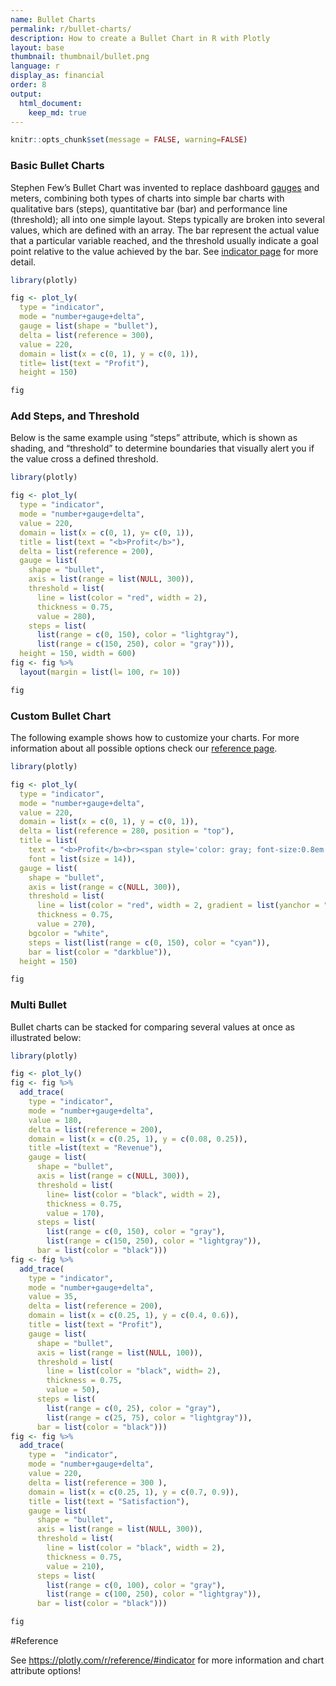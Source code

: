 ```yaml
---
name: Bullet Charts
permalink: r/bullet-charts/
description: How to create a Bullet Chart in R with Plotly
layout: base
thumbnail: thumbnail/bullet.png
language: r
display_as: financial
order: 8
output:
  html_document:
    keep_md: true
---
```


```r
knitr::opts_chunk$set(message = FALSE, warning=FALSE)
```
### Basic Bullet Charts

  Stephen Few's Bullet Chart was invented to replace dashboard [gauges](https://plotly.com/r/gauge-charts/) and meters, combining both types of charts into simple bar charts with qualitative bars (steps), quantitative bar (bar) and performance line (threshold); all into one simple layout.
  Steps typically are broken into several values, which are defined with an array. The bar represent the actual value that a particular variable reached, and the threshold usually indicate a goal point relative to the value achieved by the bar. See [indicator page](https://plotly.com/r/gauge-charts/) for more detail.

```r
library(plotly)

fig <- plot_ly(
  type = "indicator",
  mode = "number+gauge+delta",
  gauge = list(shape = "bullet"),
  delta = list(reference = 300),
  value = 220,
  domain = list(x = c(0, 1), y = c(0, 1)),
  title= list(text = "Profit"),
  height = 150)

fig
```

### Add Steps, and Threshold

Below is the same example using "steps" attribute, which is shown as shading, and "threshold" to determine boundaries that visually alert you if the value cross a defined threshold.

```r
library(plotly)

fig <- plot_ly(
  type = "indicator",
  mode = "number+gauge+delta",
  value = 220,
  domain = list(x = c(0, 1), y= c(0, 1)),
  title = list(text = "<b>Profit</b>"),
  delta = list(reference = 200),
  gauge = list(
    shape = "bullet",
    axis = list(range = list(NULL, 300)),
    threshold = list(
      line = list(color = "red", width = 2),
      thickness = 0.75,
      value = 280),
    steps = list(
      list(range = c(0, 150), color = "lightgray"),
      list(range = c(150, 250), color = "gray"))),
  height = 150, width = 600) 
fig <- fig %>%
  layout(margin = list(l= 100, r= 10))

fig
```

### Custom Bullet Chart

The following example shows how to customize your charts. For more information about all possible options check our [reference page](https://plotly.com/r/reference/#indicator).

```r
library(plotly)

fig <- plot_ly(
  type = "indicator",
  mode = "number+gauge+delta",
  value = 220,
  domain = list(x = c(0, 1), y = c(0, 1)),
  delta = list(reference = 280, position = "top"),
  title = list(
    text = "<b>Profit</b><br><span style='color: gray; font-size:0.8em'>U.S. $</span>",
    font = list(size = 14)),
  gauge = list(
    shape = "bullet",
    axis = list(range = c(NULL, 300)),
    threshold = list(
      line = list(color = "red", width = 2, gradient = list(yanchor = "vertical")),
      thickness = 0.75,
      value = 270),
    bgcolor = "white",
    steps = list(list(range = c(0, 150), color = "cyan")),
    bar = list(color = "darkblue")),
  height = 150)

fig
```
### Multi Bullet

Bullet charts can be stacked for comparing several values at once as illustrated below:

```r
library(plotly)

fig <- plot_ly() 
fig <- fig %>%
  add_trace(
    type = "indicator",
    mode = "number+gauge+delta",
    value = 180,
    delta = list(reference = 200),
    domain = list(x = c(0.25, 1), y = c(0.08, 0.25)),
    title =list(text = "Revenue"),
    gauge = list(
      shape = "bullet",
      axis = list(range = c(NULL, 300)),
      threshold = list(
        line= list(color = "black", width = 2),
        thickness = 0.75,
        value = 170),
      steps = list(
        list(range = c(0, 150), color = "gray"),
        list(range = c(150, 250), color = "lightgray")),
      bar = list(color = "black"))) 
fig <- fig %>%
  add_trace(
    type = "indicator",
    mode = "number+gauge+delta",
    value = 35,
    delta = list(reference = 200),
    domain = list(x = c(0.25, 1), y = c(0.4, 0.6)),
    title = list(text = "Profit"),
    gauge = list(
      shape = "bullet",
      axis = list(range = list(NULL, 100)),
      threshold = list(
        line = list(color = "black", width= 2),
        thickness = 0.75,
        value = 50),
      steps = list(
        list(range = c(0, 25), color = "gray"),
        list(range = c(25, 75), color = "lightgray")),
      bar = list(color = "black"))) 
fig <- fig %>%
  add_trace(
    type =  "indicator",
    mode = "number+gauge+delta",
    value = 220,
    delta = list(reference = 300 ),
    domain = list(x = c(0.25, 1), y = c(0.7, 0.9)),
    title = list(text = "Satisfaction"),
    gauge = list(
      shape = "bullet",
      axis = list(range = list(NULL, 300)),
      threshold = list(
        line = list(color = "black", width = 2),
        thickness = 0.75,
        value = 210),
      steps = list(
        list(range = c(0, 100), color = "gray"),
        list(range = c(100, 250), color = "lightgray")),
      bar = list(color = "black")))

fig
```

#Reference

See [https://plotly.com/r/reference/#indicator](https://plotly.com/r/reference/#indicator) for more information and chart attribute options!
